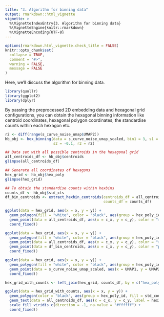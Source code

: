 ```yaml
---
title: "3. Algorithm for binning data"
output: rmarkdown::html_vignette
vignette: >
  %\VignetteIndexEntry{3. Algorithm for binning data}
  %\VignetteEngine{knitr::rmarkdown}
  %\VignetteEncoding{UTF-8}
---
```


```r
options(rmarkdown.html_vignette.check_title = FALSE)
knitr::opts_chunk$set(
  collapse = TRUE,
  comment = "#>",
  warning = FALSE, 
  message = FALSE
)
```

Here, we'll discuss the algorithm for binning data.

```r
library(quollr)
library(ggplot2)
library(dplyr)
```

By passing the preprocessed 2D embedding data and hexagonal grid configurations, you can obtain the hexagonal binning information like centroid coordinates, hexagonal polygon coordinates, the standardise counts within each hexagon etc.  

```r
r2 <- diff(range(s_curve_noise_umap$UMAP2))
hb_obj <- hex_binning(data = s_curve_noise_umap_scaled, bin1 = 3, s1 = -0.1, 
                      s2 = -0.1, r2 = r2)
```

```r
## Data set with all possible centroids in the hexagonal grid
all_centroids_df <- hb_obj$centroids
glimpse(all_centroids_df)

## Generate all coordinates of hexagons
hex_grid <- hb_obj$hex_poly
glimpse(hex_grid)

## To obtain the standardise counts within hexbins
counts_df <- hb_obj$std_cts
df_bin_centroids <- extract_hexbin_centroids(centroids_df = all_centroids_df, 
                                             counts_df = counts_df)
```

```r
ggplot(data = hex_grid, aes(x = x, y = y)) + 
  geom_polygon(fill = "white", color = "black", aes(group = hex_poly_id)) +
  geom_point(data = all_centroids_df, aes(x = c_x, y = c_y), color = "red") +
  coord_fixed()
```

```r
ggplot(data = hex_grid, aes(x = x, y = y)) + 
  geom_polygon(fill = "white", color = "black", aes(group = hex_poly_id)) +
  geom_point(data = all_centroids_df, aes(x = c_x, y = c_y), color = "red") +
  geom_point(data = df_bin_centroids, aes(x = c_x, y = c_y), color = "purple") +
  coord_fixed()
```

```r
ggplot(data = hex_grid, aes(x = x, y = y)) + 
  geom_polygon(fill = "white", color = "black", aes(group = hex_poly_id)) +
  geom_point(data = s_curve_noise_umap_scaled, aes(x = UMAP1, y = UMAP2), color = "blue") +
  coord_fixed()
```

```r
hex_grid_with_counts <- left_join(hex_grid, counts_df, by = c("hex_poly_id" = "hb_id"))

ggplot(data = hex_grid_with_counts, aes(x = x, y = y)) +
  geom_polygon(color = "black", aes(group = hex_poly_id, fill = std_counts)) +
  geom_text(data = all_centroids_df, aes(x = c_x, y = c_y, label = hexID)) +
  scale_fill_viridis_c(direction = -1, na.value = "#ffffff") +
  coord_fixed()
```
